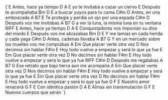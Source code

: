 <LyricsAndChords>
{`E
Antes, hace ya tiempo
          D   A            E
yo te invitaba a cazar un ciervo
E
Después te acompañaba
         Bm   D         E
a buscar yuyos  para tu cama
C#m                D
Antes, en una emboscada
         A        B7                  E
Te protegía y perdía un ojo por una espada
C#m                D
Después vos me invitabas
         A              B7            G
a ver la luna, la misma luna en tu ventana
RIFF
E
Antes, hace ya tiempo
          D              A               E
Conquistadores  nos imponían su dios del miedo
E
Después vos me abrazabas
         Bm            D          E
Y me lamias en cada herida y cada yaga
C#m                D
Antes, cadenas llevaba
         A                B7                G
Y en un mercado sobre los muelles vos me comprabas
A                     Em
Que placer verte otra vez
                  D
Nos decimos sin hablar
                      F#m                   E
Hoy todo vuelve a empezar y será lo que ya fue
E                     Em
Que placer verte otra vez
                  D
No decimos sin hablar
                      F#m                   E
Hoy todo vuelve a empezar y será lo que ya fue
RIFF
C#m                D
Después me regalabas
      A              B7                G
Ese retrato que bajo tierra aun me acompaña
A                     Em
Que placer verte otra vez
                  D
Nos decimos sin hablar
                      F#m                   E
Hoy todo vuelve a empezar y será lo que ya fue
E                     Em
Que placer verte otra vez
                  D
No decimos sin hablar
                      F#m                   E
Hoy todo vuelve a empezar y será lo que ya fue
G         F          E
  Nuestro amor renacerá
G       F          E
  Con idéntica pasión
D        A            E
  Almas sin transmutación
G         F             E
  Nuevos cuerpos que serán
`}
</LyricsAndChords>
